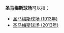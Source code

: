 '''圣马梅斯球场'''可以指：
* [[圣马梅斯球场_(1913年)|圣马梅斯球场 (1913年)]]
* [[圣马梅斯球场_(2013年)|圣马梅斯球场 (2013年)]]

{{消歧義|Cat=六字建築物消歧義}}